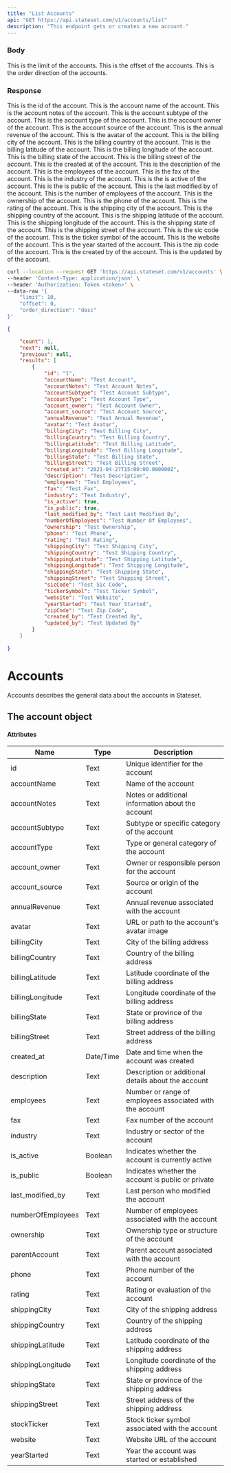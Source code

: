 ```yaml
---
title: "List Accounts"
api: "GET https://api.stateset.com/v1/accounts/list"
description: "This endpoint gets or creates a new account."
---
```


### Body

<ParamField body="limit" required="false" type="string">
  This is the limit of the accounts.
</ParamField>

<ParamField body="offset" required="false" type="string">
  This is the offset of the accounts.
</ParamField>

<ParamField body="order_direction" required="false" type="string">
  This is the order direction of the accounts.
</ParamField>

### Response

<ResponseField name="id" required="true" type="string">
  This is the id of the account.
</ResponseField>

<ResponseField name="accountName" required="true" type="string">
  This is the account name of the account.
</ResponseField>

<ResponseField name="accountNotes" required="true" type="string">
  This is the account notes of the account.
</ResponseField>

<ResponseField name="accountSubtype" required="true" type="string">
  This is the account subtype of the account.
</ResponseField>

<ResponseField name="accountType" required="true" type="string">
  This is the account type of the account.
</ResponseField>

<ResponseField name="account_owner" required="true" type="string">
  This is the account owner of the account.
</ResponseField>

<ResponseField name="account_source" required="true" type="string">
  This is the account source of the account.
</ResponseField>

<ResponseField name="annualRevenue" required="true" type="string">
  This is the annual revenue of the account.
</ResponseField>

<ResponseField name="avatar" required="true" type="string">
  This is the avatar of the account.
</ResponseField>

<ResponseField name="billingCity" required="true" type="string">
  This is the billing city of the account.
</ResponseField>

<ResponseField name="billingCountry" required="true" type="string">
  This is the billing country of the account.
</ResponseField>

<ResponseField name="billingLatitude" required="true" type="string">
  This is the billing latitude of the account.
</ResponseField>

<ResponseField name="billingLongitude" required="true" type="string">
  This is the billing longitude of the account.
</ResponseField>

<ResponseField name="billingState" required="true" type="string">
  This is the billing state of the account.
</ResponseField>

<ResponseField name="billingStreet" required="true" type="string">
  This is the billing street of the account.
</ResponseField>

<ResponseField name="created_at" required="true" type="string">
  This is the created at of the account.

</ResponseField>

<ResponseField name="description" required="true" type="string">
  This is the description of the account.

</ResponseField>

<ResponseField name="employees" required="true" type="string">
  This is the employees of the account.

</ResponseField>

<ResponseField name="fax" required="true" type="string">
  This is the fax of the account.

</ResponseField>

<ResponseField name="industry" required="true" type="string">
  This is the industry of the account.
    
</ResponseField>

<ResponseField name="is_active" required="true" type="string">
  This is the is active of the account.

</ResponseField>

<ResponseField name="is_public" required="true" type="string">
  This is the is public of the account.

</ResponseField>

<ResponseField name="last_modified_by" required="true" type="string">
  This is the last modified by of the account.

</ResponseField>

<ResponseField name="numberOfEmployees" required="true" type="string">
  This is the number of employees of the account.

</ResponseField>

<ResponseField name="ownership" required="true" type="string">
  This is the ownership of the account.

</ResponseField>

<ResponseField name="phone" required="true" type="string">
  This is the phone of the account.

</ResponseField>

<ResponseField name="rating" required="true" type="string">
  This is the rating of the account.

</ResponseField>

<ResponseField name="shippingCity" required="true" type="string">
  This is the shipping city of the account.

</ResponseField>

<ResponseField name="shippingCountry" required="true" type="string">
  This is the shipping country of the account.

</ResponseField>

<ResponseField name="shippingLatitude" required="true" type="string">
  This is the shipping latitude of the account.

</ResponseField>

<ResponseField name="shippingLongitude" required="true" type="string">
  This is the shipping longitude of the account.

</ResponseField>

<ResponseField name="shippingState" required="true" type="string">
  This is the shipping state of the account.

</ResponseField>

<ResponseField name="shippingStreet" required="true" type="string">
  This is the shipping street of the account.

</ResponseField>

<ResponseField name="sicCode" required="true" type="string">
  This is the sic code of the account.

</ResponseField>

<ResponseField name="tickerSymbol" required="true" type="string">
  This is the ticker symbol of the account.

</ResponseField>

<ResponseField name="website" required="true" type="string">
  This is the website of the account.

</ResponseField>

<ResponseField name="yearStarted" required="true" type="string">
  This is the year started of the account.

</ResponseField>

<ResponseField name="zipCode" required="true" type="string">
  This is the zip code of the account.

</ResponseField>

<ResponseField name="created_by" required="true" type="string">
  This is the created by of the account.

</ResponseField>

<ResponseField name="updated_by" required="true" type="string">
  This is the updated by of the account.

</ResponseField>


<RequestExample>

```bash cURL
curl --location --request GET 'https://api.stateset.com/v1/accounts' \
--header 'Content-Type: application/json' \
--header 'Authorization: Token <token>' \
--data-raw '{
    "limit": 10,
    "offset": 0,
    "order_direction": "desc"
}'
```

</RequestExample>

<ResponseExample>

```json Response
{

    "count": 1,
    "next": null,
    "previous": null,
    "results": [
        {
            "id": "1",
            "accountName": "Test Account",
            "accountNotes": "Test Account Notes",
            "accountSubtype": "Test Account Subtype",
            "accountType": "Test Account Type",
            "account_owner": "Test Account Owner",
            "account_source": "Test Account Source",
            "annualRevenue": "Test Annual Revenue",
            "avatar": "Test Avatar",
            "billingCity": "Test Billing City",
            "billingCountry": "Test Billing Country",
            "billingLatitude": "Test Billing Latitude",
            "billingLongitude": "Test Billing Longitude",
            "billingState": "Test Billing State",
            "billingStreet": "Test Billing Street",
            "created_at": "2021-04-27T15:00:00.000000Z",
            "description": "Test Description",
            "employees": "Test Employees",
            "fax": "Test Fax",
            "industry": "Test Industry",
            "is_active": true,
            "is_public": true,
            "last_modified_by": "Test Last Modified By",
            "numberOfEmployees": "Test Number Of Employees",
            "ownership": "Test Ownership",
            "phone": "Test Phone",
            "rating": "Test Rating",
            "shippingCity": "Test Shipping City",
            "shippingCountry": "Test Shipping Country",
            "shippingLatitude": "Test Shipping Latitude",
            "shippingLongitude": "Test Shipping Longitude",
            "shippingState": "Test Shipping State",
            "shippingStreet": "Test Shipping Street",
            "sicCode": "Test Sic Code",
            "tickerSymbol": "Test Ticker Symbol",
            "website": "Test Website",
            "yearStarted": "Test Year Started",
            "zipCode": "Test Zip Code",
            "created_by": "Test Created By",
            "updated_by": "Test Updated By"
        }
    ]

}
```

</ResponseExample>


# Accounts

Accounts describes the general data about the accounts in Stateset.

## The account object

#### Attributes

| Name               | Type      | Description                                              |
| ------------------ | --------- | -------------------------------------------------------- |
| id                 | Text      | Unique identifier for the account                        |
| accountName        | Text      | Name of the account                                      |
| accountNotes       | Text      | Notes or additional information about the account        |
| accountSubtype     | Text      | Subtype or specific category of the account              |
| accountType        | Text      | Type or general category of the account                  |
| account\_owner     | Text      | Owner or responsible person for the account              |
| account\_source    | Text      | Source or origin of the account                          |
| annualRevenue      | Text      | Annual revenue associated with the account               |
| avatar             | Text      | URL or path to the account's avatar image                |
| billingCity        | Text      | City of the billing address                              |
| billingCountry     | Text      | Country of the billing address                           |
| billingLatitude    | Text      | Latitude coordinate of the billing address               |
| billingLongitude   | Text      | Longitude coordinate of the billing address              |
| billingState       | Text      | State or province of the billing address                 |
| billingStreet      | Text      | Street address of the billing address                    |
| created\_at        | Date/Time | Date and time when the account was created               |
| description        | Text      | Description or additional details about the account      |
| employees          | Text      | Number or range of employees associated with the account |
| fax                | Text      | Fax number of the account                                |
| industry           | Text      | Industry or sector of the account                        |
| is\_active         | Boolean   | Indicates whether the account is currently active        |
| is\_public         | Boolean   | Indicates whether the account is public or private       |
| last\_modified\_by | Text      | Last person who modified the account                     |
| numberOfEmployees  | Text      | Number of employees associated with the account          |
| ownership          | Text      | Ownership type or structure of the account               |
| parentAccount      | Text      | Parent account associated with the account               |
| phone              | Text      | Phone number of the account                              |
| rating             | Text      | Rating or evaluation of the account                      |
| shippingCity       | Text      | City of the shipping address                             |
| shippingCountry    | Text      | Country of the shipping address                          |
| shippingLatitude   | Text      | Latitude coordinate of the shipping address              |
| shippingLongitude  | Text      | Longitude coordinate of the shipping address             |
| shippingState      | Text      | State or province of the shipping address                |
| shippingStreet     | Text      | Street address of the shipping address                   |
| stockTicker        | Text      | Stock ticker symbol associated with the account          |
| website            | Text      | Website URL of the account                               |
| yearStarted        | Text      | Year the account was started or established              |